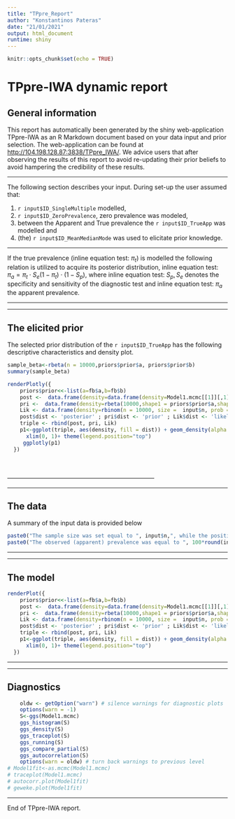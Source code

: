 ```yaml
---
title: "TPpre_Report"
author: "Konstantinos Pateras"
date: "21/01/2021"
output: html_document
runtime: shiny
---
```



```r
knitr::opts_chunk$set(echo = TRUE)
```
# TPpre-IWA dynamic report

## General information

This report has automatically been generated by the shiny web-application TPpre-IWA as an R Markdown document based on your data input and prior selection. The web-application can be found at <http://104.198.128.87:3838/TPpre_IWA/>. We advice users that after observing the results of this report to avoid re-updating their prior beliefs to avoid hampering the credibility of these results.

------------------------------------------------------------------------

The following section describes your input. During set-up the user assumed that:

1.  `r input$ID_SingleMultiple` modelled,
2.  `r input$ID_ZeroPrevalence`, zero prevalence was modeled,
3.  between the Apparent and True prevalence the `r input$ID_TrueApp` was modelled and
4.  (the) `r input$ID_MeanMedianMode` was used to elicitate prior knowledge.

------------------------------------------------------------------------

If the true prevalence (inline equation test: $\pi_{t}$) is modelled the following relation is utilized to acquire its posterior distribution, inline equation test: $\pi_{a} = \pi_{t}\cdot S_{e}(1-\pi_{t})\cdot (1-S_{p})$, where inline equation test: $S_{p},S_{e}$ denotes the specificity and sensitivity of the diagnostic test and inline equation test: $\pi_{a}$ the apparent prevalence.

------------------------------------------------------------------------

------------------------------------------------------------------------

## The elicited prior

The selected prior distribution of the `r input$ID_TrueApp` has the following descriptive characteristics and density plot.

```r
sample_beta<-rbeta(n = 10000,priors$prior$a, priors$prior$b)
summary(sample_beta)
```

```r
renderPlotly({
    priors$prior<<-list(a=fb$a,b=fb$b)
    post <-  data.frame(density=data.frame(density=Model1.mcmc[[1]][,1])[,1])
    pri <-  data.frame(density=rbeta(10000,shape1 = priors$prior$a,shape2=priors$prior$b))
    Lik <- data.frame(density=rbinom(n = 10000, size =  input$n, prob = input$y/input$n)/input$n)
    post$dist <- 'posterior' ; pri$dist <- 'prior' ; Lik$dist <- 'likelihood'
    triple <- rbind(post, pri, Lik)
    p1<-ggplot(triple, aes(density, fill = dist)) + geom_density(alpha = 0.2)+
      xlim(0, 1)+ theme(legend.position="top")
     ggplotly(p1)
  })
```
<br>
<br>
------------------------------------------------------------------------

------------------------------------------------------------------------

## The data

A summary of the input data is provided below

```r
paste0("The sample size was set equal to ", input$n,", while the positive subjects were set equal to ",input$y)
paste0("The observed (apparent) prevalence was equal to ", 100*round(input$y/input$n,4),"%")
```

------------------------------------------------------------------------

------------------------------------------------------------------------

## The model

```r
renderPlot({
    priors$prior<<-list(a=fb$a,b=fb$b)
    post <-  data.frame(density=data.frame(density=Model1.mcmc[[1]][,1])[,1])
    pri <-  data.frame(density=rbeta(10000,shape1 = priors$prior$a,shape2=priors$prior$b))
    Lik <- data.frame(density=rbinom(n = 10000, size =  input$n, prob = input$y/input$n)/input$n)
    post$dist <- 'posterior' ; pri$dist <- 'prior' ; Lik$dist <- 'likelihood'
    triple <- rbind(post, pri, Lik)
    p1<-ggplot(triple, aes(density, fill = dist)) + geom_density(alpha = 0.2)+
      xlim(0, 1)+ theme(legend.position="top")
  })
```

------------------------------------------------------------------------

------------------------------------------------------------------------

## Diagnostics

```r
    oldw <- getOption("warn") # silence warnings for diagnostic plots
    options(warn = -1)
    S<-ggs(Model1.mcmc)
    ggs_histogram(S)
    ggs_density(S)
    ggs_traceplot(S)
    ggs_running(S)
    ggs_compare_partial(S)
    ggs_autocorrelation(S)
    options(warn = oldw) # turn back warnings to previous level
# Model1fit<-as.mcmc(Model1.mcmc)
# traceplot(Model1.mcmc)
# autocorr.plot(Model1fit)
# geweke.plot(Model1fit)
```

------------------------------------------------------------------------

End of TPpre-IWA report.
